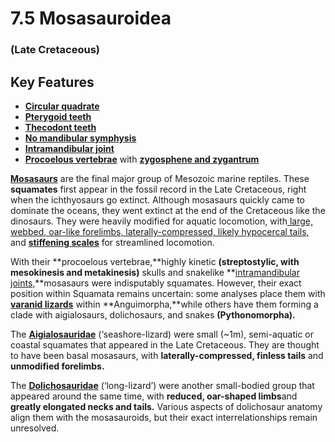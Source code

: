 # 7.5 Mosasauroidea


### (Late Cretaceous)


## Key Features



*   **[Circular quadrate](#402_mosasaurquadrate)**
*   **[Pterygoid teeth](#66_clidastesvarious)**
*   **[Thecodont teeth](#324_prognathodontooth)**
*   **[No mandibular symphysis](#229_tylosaurusprorigerskull)**
*   **[Intramandibular joint](#229_tylosaurusprorigerskull)**
*   **[Procoelous vertebrae](#66_clidastesvarious)** with **[zygosphene and zygantrum](#337_moreliaspilotapelvis)**

**[Mosasaurs](#403_mosasaurpointcloud)** are the final major group of Mesozoic marine reptiles. These **squamates** first appear in the fossil record in the Late Cretaceous, right when the ichthyosaurs go extinct. Although mosasaurs quickly came to dominate the oceans, they went extinct at the end of the Cretaceous like the dinosaurs. They were heavily modified for aquatic locomotion, with[ large, webbed, oar-like forelimbs, laterally-compressed, likely hypocercal tails,](#404_plesioplatecarpusplanifronswhole) and **[stiffening scales](#405_tylosaurusprorigerscales)** for streamlined locomotion.

With their **procoelous vertebrae,**highly kinetic **(streptostylic, with mesokinesis and metakinesis)** skulls and snakelike **[intramandibular joints,](#177_pythonamethystinusskull)**mosasaurs were indisputably squamates. However, their exact position within Squamata remains uncertain: some analyses place them with **[varanid lizards](#24_varanusskull)** within **Anguimorpha,**while others have them forming a clade with aigialosaurs, dolichosaurs, and snakes **(Pythonomorpha).**

The **[Aigialosauridae](#406_aigialosaurusdalmaticuswhole)** (‘seashore-lizard) were small (~1m), semi-aquatic or coastal squamates that appeared in the Late Cretaceous. They are thought to have been basal mosasaurs, with **laterally-compressed, finless tails** and **unmodified forelimbs.**

The **[Dolichosauridae](#407_pontosauruswhole)** (‘long-lizard’) were another small-bodied group that appeared around the same time, with **reduced, oar-shaped limbs**and **greatly elongated necks and tails.** Various aspects of dolichosaur anatomy align them with the mosasauroids, but their exact interrelationships remain unresolved.
